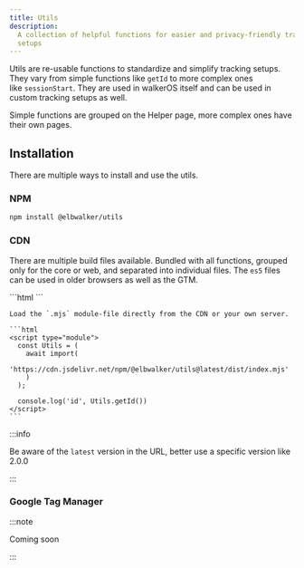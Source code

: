 ```yaml
---
title: Utils
description:
  A collection of helpful functions for easier and privacy-friendly tracking
  setups
---
```



Utils are re-usable functions to standardize and simplify tracking setups. They
vary from simple functions like&nbsp;<Link to="helper/#getId">`getId`</Link> to
more complex ones like&nbsp;<Link to="session">`sessionStart`</Link>. They are
used in walkerOS itself and can be used in custom tracking setups as well.

Simple functions are grouped on the&nbsp;<Link to="helper">Helper</Link> page,
more complex ones have their own pages.

## Installation

There are multiple ways to install and use the utils.

### NPM

```bash
npm install @elbwalker/utils
```

### CDN

There are multiple build files available. Bundled with all functions, grouped
only for the core or web, and separated into individual files. The `es5` files
can be used in older browsers as well as the GTM.

<Tabs>
  <TabItem value="script" label="Scripts" default>
    ```html
    <script src="https://cdn.jsdelivr.net/npm/@elbwalker/utils@latest/dist/index.js"></script>
    ```
  </TabItem>
  <TabItem value="module" label="Module">
    
    Load the `.mjs` module-file directly from the CDN or your own server.
    
    ```html
    <script type="module">
      const Utils = (
        await import(
          'https://cdn.jsdelivr.net/npm/@elbwalker/utils@latest/dist/index.mjs'
        )
      );
      
      console.log('id', Utils.getId())
    </script>
    ```
</TabItem>
</Tabs>
:::info

Be aware of the `latest` version in the URL, better use a specific version like
2.0.0

:::

### Google Tag Manager

:::note

Coming soon

:::
